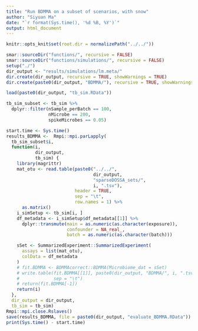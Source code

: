 ```yaml
---
title: "Run BDMMA on a subset of scenarios, with snow"
author: "Siyuan Ma"
date: "`r format(Sys.time(), '%d %B, %Y')`"
output: html_document
---
```

```r
knitr::opts_knit$set(root.dir = normalizePath("../../"))
```
```r
smar::sourceDir("functions/", recursive = FALSE)
smar::sourceDir("functions/simulations/", recursive = FALSE)
setup("./")
dir_output <- "results/simulations/lm.meta/"
dir.create(dir_output, recursive = TRUE, showWarnings = TRUE)
dir.create(paste0(dir_output, "BDMMA/"), recursive = TRUE, showWarnings = TRUE)
```

```r
load(paste0(dir_output, "tb_sim.RData"))
```
```r
tb_sim_subset <- tb_sim %>%
  dplyr::filter(nSample_perBatch == 100,
                nMicrobe == 200,
                spikeMicrobes == 0.05)

start.time <- Sys.time()
results_BDMMA <-  Rmpi::mpi.parLapply(
  tb_sim_subset$i,
  function(i,
           dir_output,
           tb_sim) {
    library(magrittr)
    mat_otu <- read.table(paste0("../../",
                                 dir_output,
                                 "sparseDOSSA_sets/",
                                 i, ".tsv"),
                          header = TRUE,
                          sep = "\t",
                          row.names = 1) %>%
      as.matrix()
    i_simSetup <- tb_sim[i, ]
    df_metadata <- i_simSetup$df_metadata[[1]] %>%
      dplyr::transmute(main = as.numeric(as.character(exposure)),
                       confounder = NA_real_,
                       batch = as.numeric(as.character(batch)))

    sSet <- SummarizedExperiment::SummarizedExperiment(
      assays = list(mat_otu),
      colData = df_metadata
    )
    # fit.BDMMA <- BDMMAcorrect::BDMMA(Microbiome_dat = sSet)
    # write.table(fit.BDMMA[[1]], paste0(dir_output, "BDMMA/", i, ".tsv"),
    #             sep = "\t")
    # return(fit.BDMMA[-1])
    return(i)
  },
  dir_output = dir_output,
  tb_sim = tb_sim)
Rmpi::mpi.close.Rslaves()
save(results_BDMMA, file = paste0(dir_output, "evaluate_BDMMA.RData"))
print(Sys.time() - start.time)
```